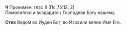 **Ч** Прокимен, глас 8 (Пс 75:12, 2)  
Помолитеся и воздадите / Господеви Богу нашему.

**Стих** Ведом во Иудеи Бог, во Израили велие Имя Его.
